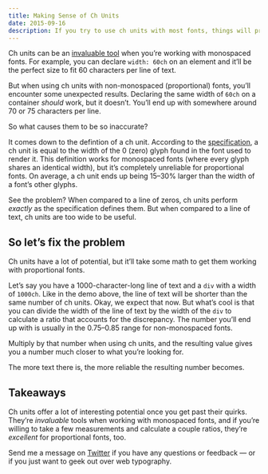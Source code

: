 ```yaml
---
title: Making Sense of Ch Units
date: 2015-09-16
description: If you try to use ch units with most fonts, things will probably end up broken. Here are some of the issues you’ll come across as well as ways you can fix them.
---
```


Ch units can be an [invaluable tool][typographic-units] when you’re working with monospaced fonts. For example, you can declare `width: 60ch` on an element and it’ll be the perfect size to fit 60 characters per line of text.

But when using ch units with non-monospaced (proportional) fonts, you’ll encounter some unexpected results. Declaring the same width of `60ch` on a container _should_ work, but it doesn’t. You’ll end up with somewhere around 70 or 75 characters per line.

So what causes them to be so inaccurate?

It comes down to the defintion of a ch unit. According to the [specification][specification], a ch unit is equal to the width of the 0 (zero) glyph found in the font used to render it. This definition works for monospaced fonts (where every glyph shares an identical width), but it’s completely unreliable for proportional fonts. On average, a ch unit ends up being 15–30% larger than the width of a font’s other glyphs.

<CodePen
  height={560}
  id="24f0cb69d20658c4b14f6fef8e32ce59"
  title="Mismatched text and ch widths"
/>

See the problem? When compared to a line of zeros, ch units perform _exactly_ as the specification defines them. But when compared to a line of text, ch units are too wide to be useful.

## So let’s fix the problem

Ch units have a lot of potential, but it’ll take some math to get them working with proportional fonts.

Let’s say you have a 1000-character-long line of text and a `div` with a width of `1000ch`. Like in the demo above, the line of text will be shorter than the same number of ch units. Okay, we expect that now. But what’s cool is that you can divide the width of the line of text by the width of the `div` to calculate a ratio that accounts for the discrepancy. The number you’ll end up with is usually in the 0.75–0.85 range for non-monospaced fonts.

Multiply by that number when using ch units, and the resulting value gives you a number much closer to what you’re looking for.

<CodePen
  height={490}
  id="c41229e9197ff46d987dceffb4f36b38"
  title="Corrected text and ch widths"
/>

The more text there is, the more reliable the resulting number becomes.

<CodePen
  height={370}
  id="a6c07f62eb3d33741effa552b22abd84"
  title="Corrected paragraph text matching ch width"
/>

## Takeaways

Ch units offer a lot of interesting potential once you get past their quirks. They’re _invaluable_ tools when working with monospaced fonts, and if you’re willing to take a few measurements and calculate a couple ratios, they’re _excellent_ for proportional fonts, too.

Send me a message on [Twitter][twitter] if you have any questions or feedback — or if you just want to geek out over web typography.

[specification]: http://www.w3.org/TR/css3-values/#font-relative-lengths
[twitter]: https://twitter.com/johndjameson
[typographic-units]: /blog/typographic-units-in-css.html
